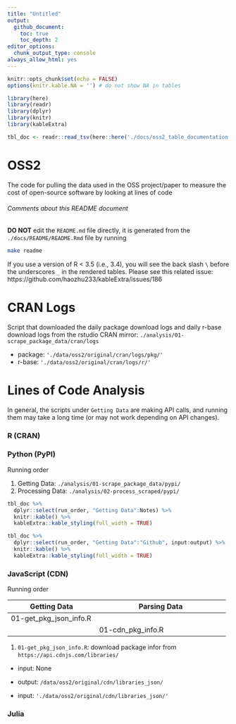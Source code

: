 ```yaml
---
title: "Untitled"
output:
  github_document:
    toc: true
    toc_depth: 2
editor_options: 
  chunk_output_type: console
always_allow_html: yes
---
```


```r
knitr::opts_chunk$set(echo = FALSE)
options(knitr.kable.NA = '') # do not show NA in tables
```

```r
library(here)
library(readr)
library(dplyr)
library(knitr)
library(kableExtra)

tbl_doc <- readr::read_tsv(here::here('./docs/oss2_table_documentation.tsv'))
```
# OSS2

The code for pulling the data used in the OSS project/paper to measure the cost of open-source software by looking at lines of code

###### Comments about this README document
**DO NOT** edit the `README.md` file directly, it is generated from the `./docs/README/README.Rmd` file by running

```bash
make readme
```

If you use a version of R < 3.5 (i.e., 3.4), you will see the back slash `\` before the underscores `_` in the rendered tables.
Please see this related issue: https://github.com/haozhu233/kableExtra/issues/186


# CRAN Logs

Script that downloaded the daily package download logs and daily r-base download logs from the rstudio CRAN mirror:
`./analysis/01-scrape_package_data/cran/logs`

- package: `'./data/oss2/original/cran/logs/pkg/'`
- r-base: `'./data/oss2/original/cran/logs/r/'`

# Lines of Code Analysis

In general, the scripts under `Getting Data` are making API calls,
and running them may take a long time (or may not work depending on API changes).

### R (CRAN)

### Python (PyPI)

Running order

1. Getting Data: `./analysis/01-scrape_package_data/pypi/`
2. Processing Data: `./analysis/02-process_scraped/pypi/`

```r
tbl_doc %>%
  dplyr::select(run_order, "Getting Data":Notes) %>%
  knitr::kable() %>%
  kableExtra::kable_styling(full_width = TRUE)
```

```r
tbl_doc %>%
  dplyr::select(run_order, "Getting Data":"Github", input:output) %>%
  knitr::kable() %>%
  kableExtra::kable_styling(full_width = TRUE)
```



### JavaScript (CDN)

Running order

| Getting Data               	| Parsing Data                            	|
|----------------------------	|-----------------------------------------	|
| 01-get_pkg_json_info.R     	|                                         	|
|                            	| 01-cdn_pkg_info.R                       	|

1. `01-get_pkg_json_info.R`: download package infor from `https://api.cdnjs.com/libraries/`
  - input: None
  - output: `/data/oss2/original/cdn/libraries_json/`

  - input: `'./data/oss2/original/cdn/libraries_json/'`

### Julia
